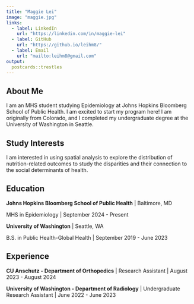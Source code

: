 ```yaml
---
title: "Maggie Lei"
image: "maggie.jpg"
links:
  - label: LinkedIn
    url: "https://linkedin.com/in/maggie-lei"
  - label: GitHub
    url: "https://github.io/leihm8/"
  - label: Email
    url: "mailto:leihm8@gmail.com"
output:
  postcards::trestles
---
```


## About Me

I am an MHS student studying Epidemiology at Johns Hopkins Bloomberg School of Public Health. I am excited to start my program here! I am originally from Colorado, and I completed my undergraduate degree at the University of Washington in Seattle.

## Study Interests

I am interested in using spatial analysis to explore the distribution of nutrition-related outcomes to study the disparities and their connection to the social determinants of health.

## Education

**Johns Hopkins Bloomberg School of Public Health** \| Baltimore, MD

MHS in Epidemiology \| September 2024 - Present

**University of Washington** \| Seattle, WA

B.S. in Public Health-Global Health \| September 2019 - June 2023

## Experience

**CU Anschutz - Department of Orthopedics** \| Research Assistant \| August 2023 - August 2024

**University of Washington - Department of Radiology** \| Undergraduate Research Assistant \| June 2022 - June 2023
